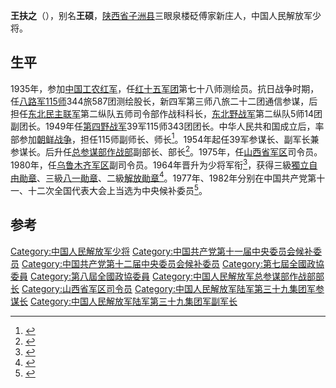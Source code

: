 '''王扶之'''（{{bd|1923年|9月24日||}}），别名'''王硕'''，[[陕西省|陕西省]][[子洲县|子洲县]]三眼泉楼砭傅家新庄人，中国人民解放军少将。

==生平 ==
1935年，参加[[中国工农红军|中国工农红军]]，任[[红十五军团|红十五军团]]第七十八师测绘员。抗日战争时期，任[[八路军|八路军]][[115师|115师]]344旅587团测绘股长，新四军第三师八旅二十二团通信参谋，后担任[[东北民主联军|东北民主联军]]第二纵队五师司令部作战科科长，[[东北野战军|东北野战军]]第二纵队5师14团副团长。1949年任[[第四野战军|第四野战军]]39军115师343团团长。中华人民共和国成立后，率部参加[[朝鲜战争|朝鲜战争]]，担任115师副师长、师长<ref>{{cite news|title=兩只蒼蠅救了王扶之將軍|url=http://www.mod.gov.cn/big5/hist/2012-01/30/content_4340526.htm|accessdate=2014-12-07|newspaper=中华人民共和国国防部|archive-date=2014-12-09|archive-url=https://web.archive.org/web/20141209220827/http://www.mod.gov.cn/big5/hist/2012-01/30/content_4340526.htm|dead-url=no}}</ref>。1954年起任39军参谋长、副军长兼参谋长。后升任[[总参谋部作战部|总参谋部作战部]]副部长、部长<ref>{{Cite book|title=中华人民共和国人物辞典 1949-1989|last=王乃庄，王德树主编|publisher=北京：[[中国经济出版社|中国经济出版社]]|year=1989.09|isbn=7-5017-0400-7|pages=30}}</ref>。1975年，任[[山西省军区|山西省军区]]司令员。1980年，任[[乌鲁木齐军区|乌鲁木齐军区]]副司令员。1964年晋升为少将军衔<ref>{{cite news|title=王扶之（少将）|url=http://www.sxdaily.com.cn/data/bsjj80/20070823_9919568_16.htm|accessdate=2014-12-07|newspaper=陕西日报|deadurl=yes|archiveurl=https://web.archive.org/web/20141214114958/http://www.sxdaily.com.cn/data/bsjj80/20070823_9919568_16.htm|archivedate=2014-12-14}}</ref>，获得三級[[獨立自由勛章|獨立自由勛章]]、三級[[八一勛章|八一勛章]]、二級[[解放勛章|解放勛章]]<ref>{{cite news|title=老將軍王扶之︰朝鮮戰場的一段傳奇經歷|url=http://www.mod.gov.cn/big5/hist/2010-10/20/content_4202088.htm|accessdate=2014-12-07|newspaper=中华人民共和国国防部|archive-date=2014-12-09|archive-url=https://web.archive.org/web/20141209215133/http://www.mod.gov.cn/big5/hist/2010-10/20/content_4202088.htm|dead-url=no}}</ref>。1977年、1982年分别在中国共产党第十一、十二次全国代表大会上当选为中央候补委员<ref>{{Cite book|title=榆林人物志|last=《榆林人物志》编纂委员会编|publisher=西安：[[陕西人民出版社|陕西人民出版社]]|year=2007.09|isbn=7-224-08100-0|pages=159}}</ref>。

==参考==
{{reflist}}
{{start box}}
{{s-mil}}
{{s-before|[[阎仲川|阎仲川]]<sub>大校</sub>}}
{{s-title|[[中国人民解放军总参谋部作战部|中国人民解放军总参谋部作战部]]部长|1970年4月-1975年1月}} 
{{s-after|[[谭旌樵|谭旌樵]]<sub>上校</sub>}}
{{s-before|[[谢振华|谢振华]]}}
{{s-title|[[中国人民解放军|中国人民解放军]][[山西省军区|山西省军区]]司令员|1975年1月-1980年5月}}
{{s-after|[[耿淑明|耿淑明]]}}
{{end box}}
[[Category:中国人民解放军少将|Category:中国人民解放军少将]]
[[Category:中国共产党第十一届中央委员会候补委员|Category:中国共产党第十一届中央委员会候补委员]]
[[Category:中国共产党第十二届中央委员会候补委员|Category:中国共产党第十二届中央委员会候补委员]]
[[Category:第七屆全國政協委員|Category:第七屆全國政協委員]]
[[Category:第八屆全國政協委員|Category:第八屆全國政協委員]]
[[Category:中国人民解放军总参谋部作战部部长|Category:中国人民解放军总参谋部作战部部长]]
[[Category:山西省军区司令员|Category:山西省军区司令员]]
[[Category:中国人民解放军陆军第三十九集团军参谋长|Category:中国人民解放军陆军第三十九集团军参谋长]]
[[Category:中国人民解放军陆军第三十九集团军副军长|Category:中国人民解放军陆军第三十九集团军副军长]]